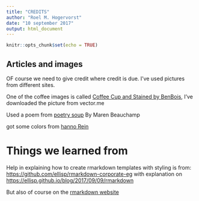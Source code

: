 ```yaml
---
title: "CREDITS"
author: "Roel M. Hogervorst"
date: "10 september 2017"
output: html_document
---
```


```r
knitr::opts_chunk$set(echo = TRUE)
```

## Articles and images

OF course we need to give credit where credit is due.
I've used pictures from different sites.

One of the coffee images is called [Coffee Cup and Stained by BenBois](http://vector.me/browse/401837/coffee_cup_and_stained), I've downloaded the picture from vector.me

Used a poem from [poetry soup](https://www.poetrysoup.com/poem/coffee_in_the_morning_time_932583)
By Maren Beauchamp

got some colors from [hanno Rein](http://hanno-rein.de/archives/349)


# Things we learned from

Help in explaining how to create rmarkdown templates with styling is from:
<https://github.com/ellisp/rmarkdown-corporate-eg> with explanation on <https://ellisp.github.io/blog/2017/09/09/rmarkdown>

But also of course on the [rmarkdown website](rmarkdown.rstudio.com)